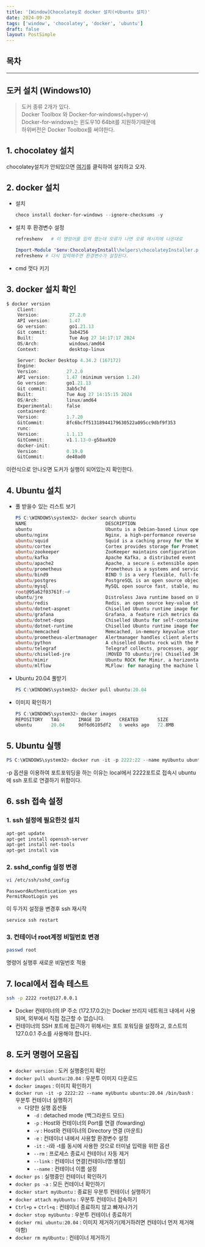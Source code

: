 ```yaml
---
title: '[Window]Chocolatey로 docker 설치(+Ubuntu 설치)'
date: 2024-09-20
tags: ['window', 'chocolatey', 'docker', 'ubuntu']
draft: false
layout: PostSimple
---
```


## 목차

<TOCInline toc={props.toc} exclude="목차"/>

---

## 도커 설치 (Windows10)

> 도커 종류 2개가 있다.<br/>
> Docker Toolbox 와 Docker-for-windows(+hyper-v) <br/>
> Docker-for-windows는 윈도우10 64bit를 지원하기때문에 <br/>
> 하위버전은 Docker Toolbox를 써야한다.

## 1. chocolatey 설치

chocolatey설치가 안되있으면 [여기](https://sk4cks.github.io/virtualmachine/vm00003/)를 클릭하여 설치하고 오자.

## 2. docker 설치

- 설치
  ```powershell
  choco install docker-for-windows --ignore-checksums -y
  ```
- 설치 후 환경변수 설정

  ```powershell
  refreshenv   # 이 명령어를 입력 했는데 오류가 나면 오류 메시지에 나온대로

  Import-Module "$env:ChocolateyInstall\helpers\chocolateyInstaller.psm1" #입력 후
  refreshenv # 다시 입력해주면 환경변수가 설정된다.
  ```

- cmd 껏다 키기

## 3. docker 설치 확인

```powershell
$ docker version
    Client:
    Version:           27.2.0
    API version:       1.47
    Go version:        go1.21.13
    Git commit:        3ab4256
    Built:             Tue Aug 27 14:17:17 2024
    OS/Arch:           windows/amd64
    Context:           desktop-linux

    Server: Docker Desktop 4.34.2 (167172)
    Engine:
    Version:          27.2.0
    API version:      1.47 (minimum version 1.24)
    Go version:       go1.21.13
    Git commit:       3ab5c7d
    Built:            Tue Aug 27 14:15:15 2024
    OS/Arch:          linux/amd64
    Experimental:     false
    containerd:
    Version:          1.7.20
    GitCommit:        8fc6bcff51318944179630522a095cc9dbf9f353
    runc:
    Version:          1.1.13
    GitCommit:        v1.1.13-0-g58aa920
    docker-init:
    Version:          0.19.0
    GitCommit:        de40ad0
```

이런식으로 안나오면 도커가 실행이 되어있는지 확인한다.

## 4. Ubuntu 설치

- 풀 받을수 있는 리스트 보기

  ```powershell
  PS C:\WINDOWS\system32> docker search ubuntu
  NAME                             DESCRIPTION                                      STARS     OFFICIAL
  ubuntu                           Ubuntu is a Debian-based Linux operating sys…   17299     [OK]
  ubuntu/nginx                     Nginx, a high-performance reverse proxy & we…   119
  ubuntu/squid                     Squid is a caching proxy for the Web. Long-t…   98
  ubuntu/cortex                    Cortex provides storage for Prometheus. Long…   4
  ubuntu/zookeeper                 ZooKeeper maintains configuration informatio…   13
  ubuntu/kafka                     Apache Kafka, a distributed event streaming …   51
  ubuntu/apache2                   Apache, a secure & extensible open-source HT…   76
  ubuntu/prometheus                Prometheus is a systems and service monitori…   66
  ubuntu/bind9                     BIND 9 is a very flexible, full-featured DNS…   97
  ubuntu/postgres                  PostgreSQL is an open source object-relation…   40
  ubuntu/mysql                     MySQL open source fast, stable, multi-thread…   64
  root@95a62f03761f:~#
  ubuntu/jre                       Distroless Java runtime based on Ubuntu. Lon…   16
  ubuntu/redis                     Redis, an open source key-value store. Long-…   22
  ubuntu/dotnet-aspnet             Chiselled Ubuntu runtime image for ASP.NET a…   22
  ubuntu/grafana                   Grafana, a feature rich metrics dashboard & …   12
  ubuntu/dotnet-deps               Chiselled Ubuntu for self-contained .NET & A…   16
  ubuntu/dotnet-runtime            Chiselled Ubuntu runtime image for .NET apps…   20
  ubuntu/memcached                 Memcached, in-memory keyvalue store for smal…   5
  ubuntu/prometheus-alertmanager   Alertmanager handles client alerts from Prom…   9
  ubuntu/python                    A chiselled Ubuntu rock with the Python runt…   15
  ubuntu/telegraf                  Telegraf collects, processes, aggregates & w…   4
  ubuntu/chiselled-jre             [MOVED TO ubuntu/jre] Chiselled JRE: distrol…   3
  ubuntu/mimir                     Ubuntu ROCK for Mimir, a horizontally scalab…   0
  ubuntu/mlflow                    MLFlow: for managing the machine learning li…   3
  ```

- Ubuntu 20.04 풀받기
  ```powershell
  PS C:\WINDOWS\system32> docker pull ubuntu:20.04
  ```
- 이미지 확인하기
  ```powershell
  PS C:\WINDOWS\system32> docker images
  REPOSITORY   TAG       IMAGE ID       CREATED       SIZE
  ubuntu       20.04     9df6d6105df2   6 weeks ago   72.8MB
  ```

## 5. Ubuntu 실행

```powershell
PS C:\WINDOWS\system32> docker run -it -p 2222:22 --name myUbuntu ubuntu:20.04 /bin/bash
```

-p 옵션을 이용하여 포트포워딩을 하는 이유는 local에서 2222포트로 접속시 ubuntu에 ssh 포트로 연결하기 위함이다.

## 6. ssh 접속 설정

### 1. ssh 설정에 필요한것 설치

```bash
apt-get update
apt-get install openssh-server
apt-get install net-tools
apt-get install vim
```

### 2. sshd_config 설정 변경

```bash
vi /etc/ssh/sshd_config
```

```vim
PasswordAuthentication yes
PermitRootLogin yes
```

이 두가지 설정을 변경후 ssh 재시작

```bash
service ssh restart
```

### 3. 컨테이너 root계정 비밀번호 변경

```bash
passwd root
```

명령어 실행후 새로운 비밀번호 적용

## 7. local에서 접속 테스트

```bash
ssh -p 2222 root@127.0.0.1
```

- Docker 컨테이너의 IP 주소 (172.17.0.2)는 Docker 브리지 네트워크 내에서 사용되며, 외부에서 직접 접근할 수 없습니다.
- 컨테이너의 SSH 포트에 접근하기 위해서는 포트 포워딩을 설정하고, 호스트의 127.0.0.1 주소를 사용해야 합니다.

## 8. 도커 명령어 모음집

- `docker version` : 도커 실행중인지 확인
- `docker pull ubuntu:20.04` : 우분투 이미지 다운로드
- `docker images` : 이미지 확인하기
- `docker run -it -p 2222:22 --name myUbuntu ubuntu:20.04 /bin/bash` : 우분투 컨테이너 실행하기
  - 다양한 실행 옵션들
    - `-d` : detached mode (백그라운드 모드)
    - `-p` : Host와 컨테이너의 Port를 연결 (fowarding)
    - `-v` : Host와 컨테이너의 Directory 연결 (마운트)
    - `-e` : 컨테이너 내에서 사용할 환경변수 설정
    - `-it` : -i와 -t를 동시에 사용한 것으로 터미널 입력을 위한 옵션
    - `--rm` : 프로세스 종료시 컨테이너 자동 제거
    - `--link` : 컨테이너 연결[컨테이너명:별칭]
    - `--name` : 컨테이너 이름 설정
- `docker ps` : 실행중인 컨테이너 확인하기
- `docker ps -a` : 모든 컨테이너 확인하기
- `docker start myUbuntu` : 종료된 우분투 컨테이너 실행하기
- `docker attach myUbuntu` : 우분투 컨테이너 접속하기
- `Ctrl+p` + `Ctrl+q` : 컨테이너 종료하지 않고 빠져나가기
- `docker stop myUbuntu` : 우분투 컨테이너 종료하기
- `docker rmi ubuntu:20.04` : 이미지 제거하기(제거하려면 컨테이너 먼저 제거해야함)
- `docker rm myUbuntu` : 컨테이너 제거하기
